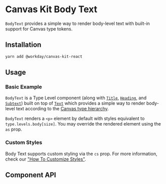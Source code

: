 
<Meta of={BodyTextStories} />

# Canvas Kit Body Text

`BodyText` provides a simple way to render body-level text with built-in support for Canvas type
tokens.

## Installation

```sh
yarn add @workday/canvas-kit-react
```

## Usage

### Basic Example

`BodyText` is a Type Level component (along with [`Title`](/components/text/title/),
[`Heading`](/components/text/heading/), and [`Subtext`](/components/text/subtext/)) built on top of
[`Text`](/components/text/text/) which provides a simple way to render body-level text according to
the [Canvas type hierarchy](/tokens/type/#type-styles).

`BodyText` renders a `<p>` element by default with styles equivalent to `type.levels.body[size]`.
You may override the rendered element using the `as` prop.

<ExampleCodeBlock code={Basic} />

### Custom Styles

Body Text supports custom styling via the `cs` prop. For more information, check our
["How To Customize Styles"](https://workday.github.io/canvas-kit/?path=/docs/styling-how-to-customize-styles--page).

## Component API

<SymbolDoc name="BodyText" fileName="/react/" />
